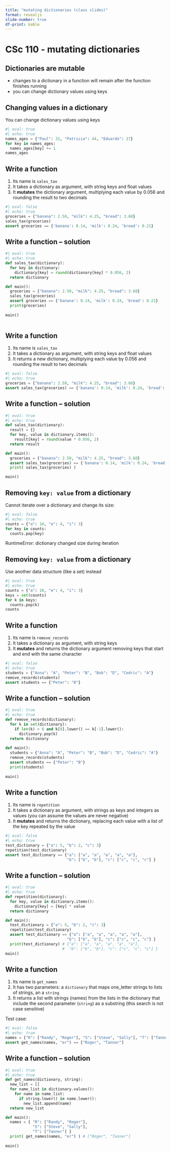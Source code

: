 ```yaml
---
title: "mutating dictionaries (class slides)"
format: revealjs
slide-number: true
df-print: kable
---
```


# CSc 110 - mutating dictionaries

## Dictionaries are mutable

-   changes to a dictionary in a function will remain after the function finishes running
-   you can change dictionary values using keys

## Changing values in a dictionary

You can change dictionary values using keys

```python
#| eval: true
#| echo: true
names_ages = {"Paul": 32, "Patricia": 44, "Eduardo": 27}
for key in names_ages:
  names_ages[key] += 1
names_ages
```

## Write a function

1.  Its name is `sales_tax`
2.  It takes a dictionary as argument, with string keys and float values
3.  It **mutates** the dictionary argument, multiplying each value by 0.056 and rounding the result to two decimals

```python
#| eval: false
#| echo: true
groceries = {"banana": 2.50, "milk": 4.25, "bread": 3.68}
sales_tax(groceries)
assert groceries == {'banana': 0.14, 'milk': 0.24, 'bread': 0.21}
```

## Write a function -- solution

```python
#| eval: true
#| echo: true
def sales_tax(dictionary):
  for key in dictionary:
    dictionary[key] = round(dictionary[key] * 0.056, 2)
  return dictionary

def main():
  groceries = {"banana": 2.50, "milk": 4.25, "bread": 3.68}
  sales_tax(groceries)
  assert groceries == {'banana': 0.14, 'milk': 0.24, 'bread': 0.21}
  print(groceries)
  
main()
    
```

## Write a function

1.  Its name is `sales_tax`
2.  It takes a dictionary as argument, with string keys and float values
3.  It returns a new dictionary, multiplying each value by 0.056 and rounding the result to two decimals

```python
#| eval: false
#| echo: true
groceries = {"banana": 2.50, "milk": 4.25, "bread": 3.68}
assert sales_tax(groceries) == {'banana': 0.14, 'milk': 0.24, 'bread': 0.21}
```

## Write a function -- solution

```python
#| eval: true
#| echo: true
def sales_tax(dictionary):
  result = {}
  for key, value in dictionary.items():
    result[key] = round(value * 0.056, 2)
  return result

def main():
  groceries = {"banana": 2.50, "milk": 4.25, "bread": 3.68}
  assert sales_tax(groceries) == {'banana': 0.14, 'milk': 0.24, 'bread': 0.21}
  print( sales_tax(groceries) )

main()
```

## Removing `key: value` from a dictionary

Cannot iterate over a dictionary and change its size:

```python
#| eval: false
#| echo: true
counts = {"a": 10, "e": 4, "i": 3}
for key in counts:
  counts.pop(key)
```

RuntimeError: dictionary changed size during iteration

## Removing `key: value` from a dictionary

Use another data structure (like a set) instead

```python
#| eval: true
#| echo: true
counts = {"a": 10, "e": 4, "i": 3}
keys = set(counts)
for k in keys:
  counts.pop(k)
counts
```

## Write a function

1.  Its name is `remove_records`
2.  It takes a dictionary as argument, with string keys
3.  It **mutates** and returns the dictionary argument removing keys that start and end with the same character

```python
#| eval: false
#| echo: true
students = {"Anna": "A", "Peter": "B", "Bob": "D", "Cedric": "A"}
remove_records(students)
assert students == {"Peter": "B"}
```

## Write a function -- solution

```python
#| eval: true
#| echo: true
def remove_records(dictionary):
  for k in set(dictionary):
    if len(k) > 0 and k[0].lower() == k[-1].lower():
      dictionary.pop(k)
  return dictionary
      
def main():
  students = {"Anna": "A", "Peter": "B", "Bob": "D", "Cedric": "A"}
  remove_records(students)
  assert students == {"Peter": "B"}
  print(students)
  
main()
```

## Write a function

1.  Its name is `repetition`
2.  It takes a dictionary as argument, with strings as keys and integers as values (you can assume the values are never negative)
3.  It **mutates** and returns the dictionary, replacing each value with a list of the key repeated by the value

```python
#| eval: false
#| echo: true
test_dictionary = {"a": 5, "b": 2, "c": 3}
repetition(test_dictionary)
assert test_dictionary == {"a": ["a", "a", "a", "a", "a"], 
                           "b": ["b", "b"], "c": ["c", "c", "c"] }
```

## Write a function -- solution

```python
#| eval: true
#| echo: true
def repetition(dictionary):
  for key, value in dictionary.items():
    dictionary[key] = [key] * value
  return dictionary

def main():
  test_dictionary = {"a": 5, "b": 2, "c": 3}
  repetition(test_dictionary)
  assert test_dictionary == {"a": ["a", "a", "a", "a", "a"], 
                           "b": ["b", "b"], "c": ["c", "c", "c"] }
  print(test_dictionary) # {"a": ["a", "a", "a", "a", "a"], 
                         #  "b": ["b", "b"], "c": ["c", "c", "c"] }
main()
```

## Write a function

1.  Its name is `get_names`
2.  It has two parameters: a `dictionary` that maps one_letter strings to lists of strings, an a `string`
3.  It returns a list with strings (names) from the lists in the dictionary that include the second parameter (`string`) as a substring (this search is not case sensitive)

Test case:

```python
#| eval: false
#| echo: true
names = {"R": ["Randy", "Roger"], "S": ["Steve", "Sally"], "T": ["Tanner"]}
assert get_names(names, "er") == ["Roger", "Tanner"]
```

## Write a function -- solution

```python
#| eval: true
#| echo: true
def get_names(dictionary, string):
  new_list = []
  for name_list in dictionary.values():
    for name in name_list:
      if string.lower() in name.lower():
        new_list.append(name)
  return new_list

def main():
  names = { "R": ["Randy", "Roger"], 
            "S": ["Steve", "Sally"], 
            "T": ["Tanner"] }
  print( get_names(names, "er") ) # ["Roger", "Tanner"]
  
main()
```
